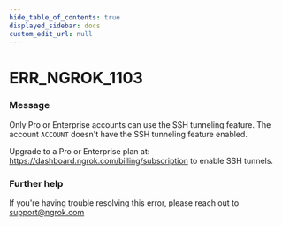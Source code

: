 ```yaml
---
hide_table_of_contents: true
displayed_sidebar: docs
custom_edit_url: null
---
```



# ERR_NGROK_1103

### Message
Only Pro or Enterprise accounts can use the SSH tunneling feature.
The account `ACCOUNT` doesn't have the SSH tunneling feature enabled. 

Upgrade to a Pro or Enterprise plan at: https://dashboard.ngrok.com/billing/subscription to enable SSH tunnels.

### Further help
If you're having trouble resolving this error, please reach out to [support@ngrok.com](mailto:support@ngrok.com?subject=Help%20with%20ERR_NGROK_1103)


<ErrorDetails error='err_ngrok_1103' />
